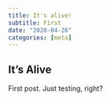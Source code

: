 ```yaml
---
title: It's alive!
subtitle: First
date: "2020-04-26"
categories: [meta]
---
```


## It's Alive

First post.  Just testing, right?
